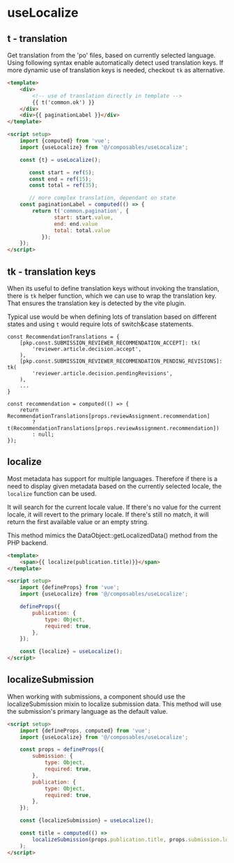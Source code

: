 
<Meta title="Composables/useLocalize" />

# useLocalize

## t - translation

Get translation from the 'po' files, based on currently selected language. Using following syntax enable automatically detect used translation keys. If more dynamic use of translation keys is needed, checkout `tk` as alternative.

```html
<template>
	<div>
		<!-- use of translation directly in template -->
		{{ t('common.ok') }}
	</div>
	<div>{{ paginationLabel }}</div>
</template>

<script setup>
	import {computed} from 'vue';
	import {useLocalize} from '@/composables/useLocalize';

	const {t} = useLocalize();

	   const start = ref(5);
	   const end = ref(15);
	   const total = ref(35);

	   // more complex translation, dependant on state
	const paginationLabel = computed(() => {
		return t('common.pagination', {
	           start: start.value,
	           end: end.value
	           total: total.value
	       });
	});
</script>
```

## tk - translation keys

When its useful to define translation keys without invoking the translation, there is `tk` helper function, which we can use to wrap the translation key. That ensures the translation key is detected by the vite plugin.

Typical use would be when defining lots of translation based on different states and using `t` would require lots of switch&case statements.

```
const RecommendationTranslations = {
    [pkp.const.SUBMISSION_REVIEWER_RECOMMENDATION_ACCEPT]: tk(
        'reviewer.article.decision.accept',
    ),
    [pkp.const.SUBMISSION_REVIEWER_RECOMMENDATION_PENDING_REVISIONS]: tk(
        'reviewer.article.decision.pendingRevisions',
    ),
    ...
}

const recommendation = computed(() => {
    return RecommendationTranslations[props.reviewAssignment.recommendation]
        ? t(RecommendationTranslations[props.reviewAssignment.recommendation])
        : null;
});

```

## localize

Most metadata has support for multiple languages. Therefore if there is a need to display given metadata based on the currently selected locale, the `localize` function can be used.

It will search for the current locale value. If there's no value for the current locale, it will revert to the primary locale. If there's still no match, it will return the first available value or an empty string.

This method mimics the DataObject::getLocalizedData() method from the PHP backend.

```html
<template>
	<span>{{ localize(publication.title)}}</span>
</template>

<script setup>
	import {defineProps} from 'vue';
	import {useLocalize} from '@/composables/useLocalize';

	defineProps({
		publication: {
			type: Object,
			required: true,
		},
	});

	const {localize} = useLocalize();
</script>
```

## localizeSubmission

When working with submissions, a component should use the localizeSubmission mixin to localize submission data. This method will use the submission's primary language as the default value.

```html
<script setup>
	import {defineProps, computed} from 'vue';
	import {useLocalize} from '@/composables/useLocalize';

	const props = defineProps({
		submission: {
			type: Object,
			required: true,
		},
		publication: {
			type: Object,
			required: true,
		},
	});

	const {localizeSubmission} = useLocalize();

	const title = computed(() =>
		localizeSubmission(props.publication.title, props.submission.locale),
	);
</script>
```
